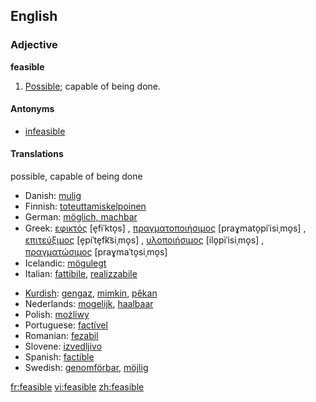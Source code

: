 ==English==

===Adjective===
'''feasible'''

# [[possible|Possible]]; capable of being done.

====Antonyms====
*[[infeasible]]

====Translations====
;possible, capable of being done
{{top}}
*Danish: [[mulig]]
*Finnish: [[toteuttamiskelpoinen]]
*German: [[möglich, machbar]]
*Greek: [[εφικτός]] [e̞fiˈkto̞s] {{m}}, [[πραγματοποιήσιμος]] [praɣmato̞piˈisiˌmo̞s] {{m}}, [[επιτεύξιμος]] [e̞piˈte̞fk͡siˌmo̞s] {{m}}, [[υλοποιήσιμος]] [ilo̞piˈisiˌmo̞s] {{m}}, [[πραγματώσιμος]] [praɣmaˈto̞siˌmo̞s] {{m}}
*Icelandic: [[mögulegt]]
*Italian: [[fattibile]], [[realizzabile]]
{{mid}}
*[[Kurdish]]: [[gengaz]], [[mimkin]], [[pêkan]]
*Nederlands: [[mogelijk]], [[haalbaar]]
*Polish: [[możliwy]]
*Portuguese: [[factível]]
*Romanian: [[fezabil]]
*Slovene: [[izvedljivo]]
*Spanish: [[factible]]
*Swedish: [[genomförbar]], [[möjlig]]
{{bottom}}

[[fr:feasible]]
[[vi:feasible]]
[[zh:feasible]]